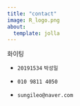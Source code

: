 ```yaml
---
title: "contact"
image: R_logo.png
about:
  template: jolla
---
```


화이팅

-   `20191534` `박성일`

-   `010 9811 4050`

-   `sungileo@naver.com`
